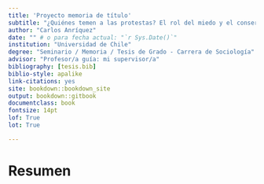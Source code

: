 ---
title: 'Proyecto memoria de título'
subtitle: "¿Quiénes temen a las protestas? El rol del miedo y el conservadurismo político de derecha en las percepciones de violencia policial."
author: "Carlos Anríquez"
date: "" # o para fecha actual: "`r Sys.Date()`"
institution: "Universidad de Chile"
degree: "Seminario / Memoria / Tesis de Grado - Carrera de Sociología"
advisor: "Profesor/a guía: mi supervisor/a"
bibliography: [tesis.bib]
biblio-style: apalike
link-citations: yes
site: bookdown::bookdown_site
output: bookdown::gitbook
documentclass: book
fontsize: 14pt
lof: True
lot: True

---


# Resumen {-}







